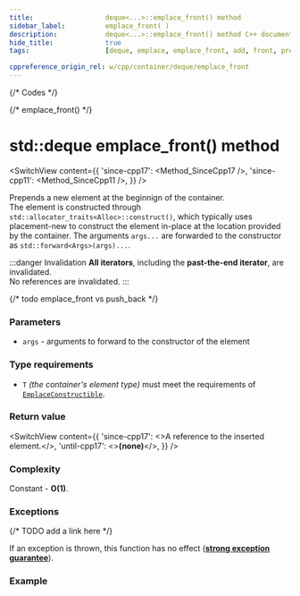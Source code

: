 ```yaml
---
title:					deque<...>::emplace_front() method
sidebar_label:			emplace_front( )
description:			deque<...>::emplace_front() method C++ documentation
hide_title:				true
tags:					[deque, emplace, emplace_front, add, front, prepend]

cppreference_origin_rel: w/cpp/container/deque/emplace_front
---
```



{/* Codes */}

{/* emplace_front() */}

# std::deque emplace_front() method

<SwitchView content={{
	'since-cpp17': <Method_SinceCpp17 />,
	'since-cpp11': <Method_SinceCpp11 />,
}} />

Prepends a new element at the beginnign of the container.  
The element is constructed through `std::allocator_traits<Alloc>::construct()`, which typically uses placement-new to construct the element in-place at the location provided by the container.
The arguments `args...` are forwarded to the constructor as `std::forward<Args>(args)...`.

:::danger Invalidation
**All iterators**, including the **past-the-end iterator**, are invalidated.  
No references are invalidated.
:::

{/* todo emplace_front vs push_back */}

### Parameters

 - `args` - arguments to forward to the constructor of the element

### Type requirements

 - `T` *(the container's element type)* must meet the requirements of [`EmplaceConstructible`](/docs/named_req/DefaultInsertable).

### Return value

<SwitchView content={{
    'since-cpp17': <>A reference to the inserted element.</>,
    'until-cpp17': <><b>(none)</b></>,
}} />

### Complexity

Constant - **O(1)**.

### Exceptions

{/* TODO add a link here */}

If an exception is thrown, this function has no effect ([**strong exception guarantee**](#)).

### Example

<ImproveSection />
